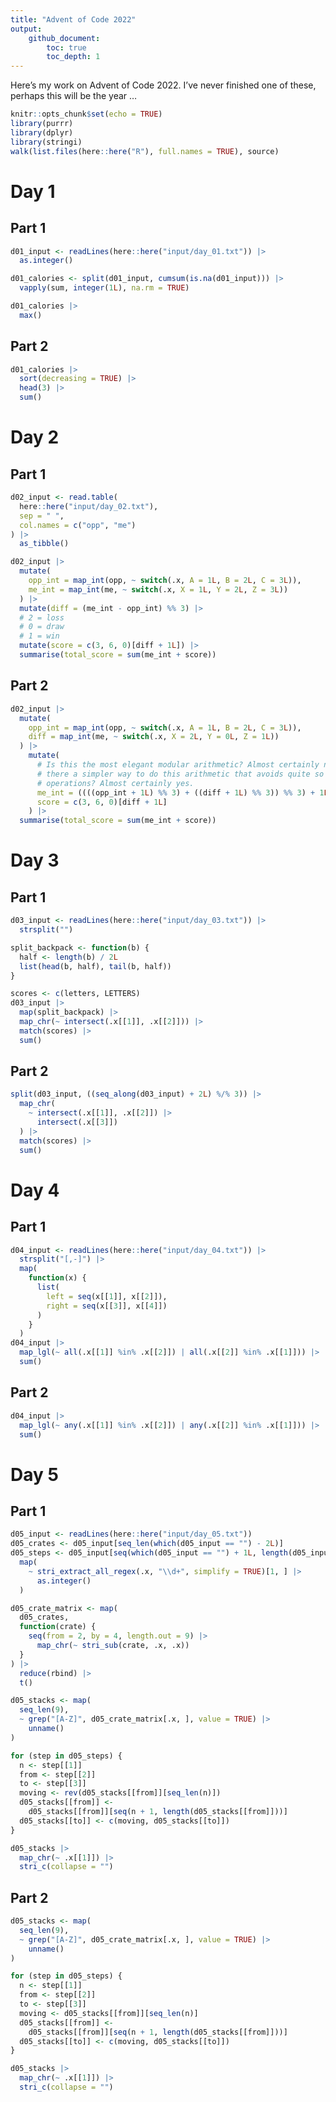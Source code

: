 ```yaml
---
title: "Advent of Code 2022"
output: 
    github_document: 
        toc: true
        toc_depth: 1
---
```


Here's my work on Advent of Code 2022. I've never finished one of these, perhaps this will be the year ...

```r
knitr::opts_chunk$set(echo = TRUE)
library(purrr)
library(dplyr)
library(stringi)
walk(list.files(here::here("R"), full.names = TRUE), source)
```


# Day 1

## Part 1

```r
d01_input <- readLines(here::here("input/day_01.txt")) |> 
  as.integer()

d01_calories <- split(d01_input, cumsum(is.na(d01_input))) |> 
  vapply(sum, integer(1L), na.rm = TRUE)

d01_calories |> 
  max()
```

## Part 2

```r
d01_calories |> 
  sort(decreasing = TRUE) |> 
  head(3) |> 
  sum()
```

# Day 2

## Part 1

```r
d02_input <- read.table(
  here::here("input/day_02.txt"), 
  sep = " ", 
  col.names = c("opp", "me")
) |> 
  as_tibble()

d02_input |> 
  mutate(
    opp_int = map_int(opp, ~ switch(.x, A = 1L, B = 2L, C = 3L)), 
    me_int = map_int(me, ~ switch(.x, X = 1L, Y = 2L, Z = 3L))
  ) |> 
  mutate(diff = (me_int - opp_int) %% 3) |> 
  # 2 = loss
  # 0 = draw
  # 1 = win
  mutate(score = c(3, 6, 0)[diff + 1L]) |> 
  summarise(total_score = sum(me_int + score))
```

## Part 2

```r
d02_input |> 
  mutate(
    opp_int = map_int(opp, ~ switch(.x, A = 1L, B = 2L, C = 3L)), 
    diff = map_int(me, ~ switch(.x, X = 2L, Y = 0L, Z = 1L))
  ) |> 
    mutate(
      # Is this the most elegant modular arithmetic? Almost certainly not. Is
      # there a simpler way to do this arithmetic that avoids quite so many
      # operations? Almost certainly yes.
      me_int = ((((opp_int + 1L) %% 3) + ((diff + 1L) %% 3)) %% 3) + 1L, 
      score = c(3, 6, 0)[diff + 1L]
    ) |> 
  summarise(total_score = sum(me_int + score))
```

# Day 3

## Part 1

```r
d03_input <- readLines(here::here("input/day_03.txt")) |> 
  strsplit("")

split_backpack <- function(b) {
  half <- length(b) / 2L
  list(head(b, half), tail(b, half))
}

scores <- c(letters, LETTERS)
d03_input |> 
  map(split_backpack) |> 
  map_chr(~ intersect(.x[[1]], .x[[2]])) |> 
  match(scores) |> 
  sum()
```

## Part 2

```r
split(d03_input, ((seq_along(d03_input) + 2L) %/% 3)) |> 
  map_chr(
    ~ intersect(.x[[1]], .x[[2]]) |> 
      intersect(.x[[3]])
  ) |> 
  match(scores) |> 
  sum()
```

# Day 4

## Part 1

```r
d04_input <- readLines(here::here("input/day_04.txt")) |> 
  strsplit("[,-]") |> 
  map(
    function(x) {
      list(
        left = seq(x[[1]], x[[2]]), 
        right = seq(x[[3]], x[[4]])
      )
    }
  )
d04_input |> 
  map_lgl(~ all(.x[[1]] %in% .x[[2]]) | all(.x[[2]] %in% .x[[1]])) |> 
  sum()
```

## Part 2

```r
d04_input |> 
  map_lgl(~ any(.x[[1]] %in% .x[[2]]) | any(.x[[2]] %in% .x[[1]])) |> 
  sum()
```

# Day 5

## Part 1

```r
d05_input <- readLines(here::here("input/day_05.txt"))
d05_crates <- d05_input[seq_len(which(d05_input == "") - 2L)]
d05_steps <- d05_input[seq(which(d05_input == "") + 1L, length(d05_input))] |> 
  map(
    ~ stri_extract_all_regex(.x, "\\d+", simplify = TRUE)[1, ] |> 
      as.integer()
  )

d05_crate_matrix <- map(
  d05_crates, 
  function(crate) {
    seq(from = 2, by = 4, length.out = 9) |> 
      map_chr(~ stri_sub(crate, .x, .x))
  }
) |> 
  reduce(rbind) |> 
  t()

d05_stacks <- map(
  seq_len(9),
  ~ grep("[A-Z]", d05_crate_matrix[.x, ], value = TRUE) |> 
    unname()
)
```

```r
for (step in d05_steps) {
  n <- step[[1]]
  from <- step[[2]]
  to <- step[[3]]
  moving <- rev(d05_stacks[[from]][seq_len(n)])
  d05_stacks[[from]] <- 
    d05_stacks[[from]][seq(n + 1, length(d05_stacks[[from]]))]
  d05_stacks[[to]] <- c(moving, d05_stacks[[to]])
}

d05_stacks |> 
  map_chr(~ .x[[1]]) |> 
  stri_c(collapse = "")
```

## Part 2

```r
d05_stacks <- map(
  seq_len(9),
  ~ grep("[A-Z]", d05_crate_matrix[.x, ], value = TRUE) |> 
    unname()
)

for (step in d05_steps) {
  n <- step[[1]]
  from <- step[[2]]
  to <- step[[3]]
  moving <- d05_stacks[[from]][seq_len(n)]
  d05_stacks[[from]] <- 
    d05_stacks[[from]][seq(n + 1, length(d05_stacks[[from]]))]
  d05_stacks[[to]] <- c(moving, d05_stacks[[to]])
}

d05_stacks |> 
  map_chr(~ .x[[1]]) |> 
  stri_c(collapse = "")
```

